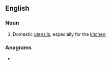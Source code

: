 ==English==

===Noun===
{{en-plural noun}}

# {{lb|en|North America}} Domestic [[utensils]], especially for the [[kitchen]].

===Anagrams===
* {{anagrams|en|warehouses}}